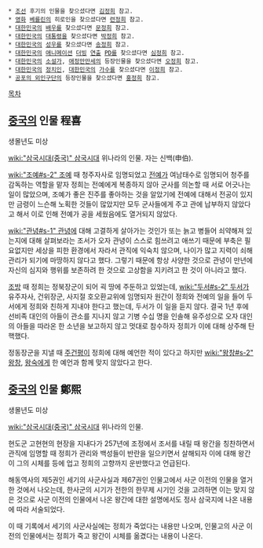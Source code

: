  * [[조선]] 후기의 인물을 찾으셨다면 [[김정희]] 참고.
 * [[영화]] [[베를린]]의 히로인을 찾으셨다면 [[련정희]] 참고.
 * [[대한민국]]의 [[배우]]를 찾으셨다면 [[문정희]] 참고.
 * [[대한민국]]의 [[대통령]]을 찾으셨다면 [[박정희]] 참고.
 * [[대한민국]]의 [[성우]]를 찾으셨다면 [[송정희]] 참고.
 * [[대한민국]]의 [[애니메이션]] [[더빙]] [[연출]] [[PD]]를 찾으셨다면 [[심정희]] 참고.
 * [[대한민국]]의 [[소설가]], [[애정만만세]]의 등장인물을 찾으셨다면 [[오정희]] 참고.
 * [[대한민국]]의 [[정치인]], [[대한민국]]의 [[가수]]를 찾으셨다면 [[이정희]] 참고.
 * [[공포의 외인구단]]의 등장인물을 찾으셨다면 [[홍정희]] 참고.

[[목차]]
== [[중국]]의 인물 程喜 ==
생몰년도 미상

[[wiki:"삼국시대(중국)" 삼국시대]] 위나라의 인물. 자는 신백(申伯).

[[wiki:"조예#s-2" 조예]] 때 청주자사로 임명되었고 [[전예]]가 여남태수로 임명되어 청주를 감독하는 역할을 맡자 정희는 전예에게 복종하지 않아 군사를 의논할 때 서로 어긋나는 일이 많았으며, 조예가 좋은 진주를 좋아하는 것을 알았기에 전예에 대해서 전공이 있지만 금령이 느슨해 노획한 것들이 많았지만 모두 군사들에게 주고 관에 납부하지 않았다고 해서 이로 인해 전예가 공을 세웠음에도 열거되지 않았다.

[[wiki:"관녕#s-1" 관녕]]에 대해 고결하게 살아가는 것인가 또는 늙고 병들어 쇠약해져 있는지에 대해 살펴보라는 조서가 오자 관녕이 스스로 힘쓰려고 애쓰기 때문에 부축은 필요없지만 세상을 피한 환경에서 자라서 관직에 익숙치 않으며, 나이가 많고 지력이 쇠해 관리가 되기에 마땅하지 않다고 했다. 그렇기 때문에 항상 사양한 것으로 관녕이 만년에 자신의 심지와 행위를 보존하려 한 것으로 고상함을 지키려고 한 것이 아니라고 했다.

[[조방]] 때 정희는 정북장군이 되어 괵 땅에 주둔하고 있었는데, [[wiki:"두서#s-2" 두서]]가 유주자사, 건위장군, 사지절 호오환교위에 임명되자 원간이 정희와 전예의 일을 들어 두서에게 정희와 친하게 지내야 한다고 했는데, 두서가 이 일을 듣지 않다. 결국 1년 후에 선비족 대인의 아들이 관소를 지나지 않고 기병 수십 명을 인솔해 유주성으로 오자 대인의 아들을 따라온 한 소년을 보고하지 않고 멋대로 참수하자 정희가 이에 대해 상주해 탄핵했다.

정동장군을 지낼 때 [[주건평]]이 정희에 대해 예언한 적이 있다고 하지만 [[wiki:"왕창#s-2" 왕창]], [[왕숙]]에게 한 예언과 함께 맞지 않았다고 한다.

== [[중국]]의 인물 鄭煕 ==
생몰년도 미상

[[wiki:"삼국시대(중국)" 삼국시대]] 위나라의 인물.

현도군 고현현의 현장을 지내다가 257년에 조정에서 조서를 내릴 때 왕간을 칭찬하면서 관직에 임명할 때 정희가 관리와 백성들이 반란을 일으키면서 살해되자 이에 대해 왕간이 그의 시체를 등에 업고 정희의 고향까지 운반했다고 언급된다.

해동역사의 제5권인 세기의 사군사실과 제67권인 인물고에서 사군 이전의 인물을 열거한 것에서 나오는데, 한사군의 시기가 전한의 한무제 시기인 것을 고려하면 이는 맞지 않은 것으로 사군 이전의 인물에서 나온 왕간에 대한 설명에서도 정사 삼국지에 나온 내용에 따라 서술되었다.

이 때 기록에서 세기의 사군사실에는 정희가 죽었다는 내용만 나오며, 인물고의 사군 이전의 인물에서는 정희가 죽고 왕간이 시체를 옮겼다는 내용이 나온다.
